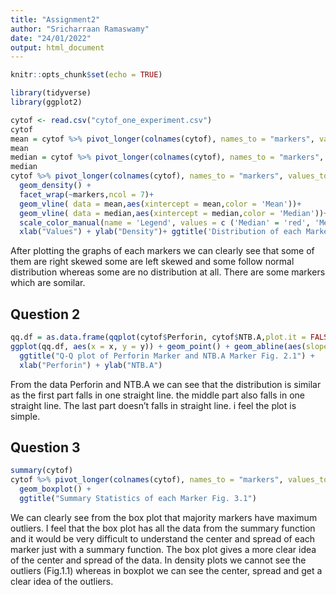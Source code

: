 ```yaml
---
title: "Assignment2"
author: "Sricharraan Ramaswamy"
date: "24/01/2022"
output: html_document
---
```


```r
knitr::opts_chunk$set(echo = TRUE)
```

```r
library(tidyverse)
library(ggplot2)
```

```r
cytof <- read.csv("cytof_one_experiment.csv")
cytof
mean = cytof %>% pivot_longer(colnames(cytof), names_to = "markers", values_to = "observations") %>% group_by(markers) %>% summarise(mean = mean(observations))
mean
median = cytof %>% pivot_longer(colnames(cytof), names_to = "markers", values_to = "observations") %>% group_by(markers) %>% summarise(median = median(observations))
median
cytof %>% pivot_longer(colnames(cytof), names_to = "markers", values_to = "observations") %>% ggplot(aes(x = observations)) +
  geom_density() + 
  facet_wrap(~markers,ncol = 7)+
  geom_vline( data = mean,aes(xintercept = mean,color = 'Mean'))+
  geom_vline( data = median,aes(xintercept = median,color = 'Median'))+
  scale_color_manual(name = 'Legend', values = c ('Median' = 'red', 'Mean' ='green')) +
  xlab("Values") + ylab("Density")+ ggtitle('Distribution of each Marker Fig. 1.1')

```

After plotting the graphs of each markers we can clearly see that some of them are right skewed some are left skewed and some follow normal distribution whereas some are no distribution at all. There are some markers which are somilar.

## Question 2

```r
qq.df = as.data.frame(qqplot(cytof$Perforin, cytof$NTB.A,plot.it = FALSE))
ggplot(qq.df, aes(x = x, y = y)) + geom_point() + geom_abline(aes(slope=1, intercept=-2.5)) +
  ggtitle("Q-Q plot of Perforin Marker and NTB.A Marker Fig. 2.1") +
  xlab("Perforin") + ylab("NTB.A")
```
From the data Perforin and NTB.A we can see that the distribution is similar as the first part falls in one straight line. the middle part also falls in one straight line. The last part doesn't falls in straight line. i feel the plot is simple.

## Question 3

```r
summary(cytof)
cytof %>% pivot_longer(colnames(cytof), names_to = "markers", values_to = "observations") %>% ggplot(aes(x = observations, y = markers)) +
  geom_boxplot() +
  ggtitle("Summary Statistics of each Marker Fig. 3.1") 

```

We can clearly see from the box plot that majority markers have maximum outliers. I feel that the box plot has all the data from the summary function and it would be very difficult to understand the center and spread of each marker just with a summary function. The box plot gives a more clear idea of the center and spread of the data. In density plots we cannot see the outliers (Fig.1.1) whereas in boxplot we can see the center, spread and get a clear idea of the outliers.

